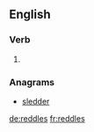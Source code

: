 ==English==

===Verb===
{{head|en|verb form}}

# {{en-third-person singular of|reddle}}

===Anagrams===
* [[sledder#English|sledder]]

[[de:reddles]]
[[fr:reddles]]